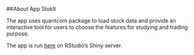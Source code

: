 
##About App StokIt

The app uses quantcom package to load stock data and provide an interactive tool for users to choose the features for studying and trading purpose. 

The app is run [here](https://rkelly.shinyapps.io/stock) on RStudio's Shiny server.
